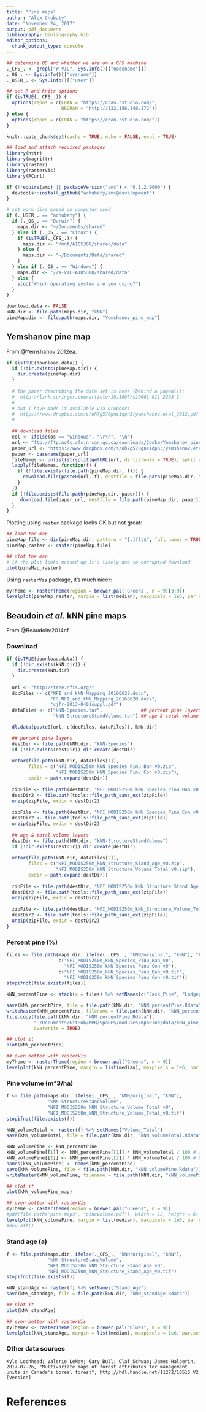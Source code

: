 ```yaml
---
title: "Pine maps"
author: "Alex Chubaty"
date: "November 24, 2017"
output: pdf_document
bibliography: bibliography.bib
editor_options: 
  chunk_output_type: console
---
```


```r
## determine OS and whether we are on a CFS machine
._CFS_. <- grepl("W-VIC", Sys.info()[["nodename"]])
._OS_. <- Sys.info()[["sysname"]]
._USER_. <- Sys.info()[["user"]]

## set R and knitr options
if (isTRUE(._CFS_.)) {
  options(repos = c(CRAN = "https://cran.rstudio.com/",
                    NRCRAN = "http://132.156.148.172"))
} else {
  options(repos = c(CRAN = "https://cran.rstudio.com/"))
}

knitr::opts_chunk$set(cache = TRUE, echo = FALSE, eval = TRUE)

## load and attach required packages
library(httr)
library(magrittr)
library(raster)
library(rasterVis)
library(RCurl)

if (!require(amc) || packageVersion("amc") < "0.1.2.9000") {
  devtools::install_github("achubaty/amc@development")
}

# set work dirs based on computer used
if (._USER_. == "achubaty") {
  if (._OS_. == "Darwin") {
    maps.dir <- "~/Documents/shared"
  } else if (._OS_. == "Linux") {
    if (isTRUE(._CFS_.)) {
      maps.dir <- "/mnt/A105388/shared/data"
    } else {
      maps.dir <- "~/Documents/Data/shared"
    }
  } else if (._OS_. == "Windows") {
    maps.dir <- "//W-VIC-A105388/shared/data"
  } else {
    stop("Which operating system are you using?")
  }
}

download.data <- FALSE
kNN.dir <- file.path(maps.dir, "kNN")
pineMap.dir <- file.path(maps.dir, "Yemshanov_pine_map")
```

## Yemshanov pine map

From @Yemshanov:2012ea.

```r
if (isTRUE(download.data)) {
  if (!dir.exists(pineMap.dir)) {
    dir.create(pineMap.dir)
  }
  
  # the paper describing the data set is here (behind a paywall):
  #  http://link.springer.com/article/10.1007/s10661-011-2293-2
  #
  # but I have made it available via Dropbox:
  #  https://www.dropbox.com/s/uh7g570gns1dpn3/yemshanov.etal_2012.pdf
  #
  
  ## download files
  eol <- ifelse(os == "windows", "\r\n", "\n")
  url <- "ftp://ftp.nofc.cfs.nrcan.gc.ca/downloads/Cooke/Yemshanov_pine_map/" ## temporary
  paper_url <- "https://www.dropbox.com/s/uh7g570gns1dpn3/yemshanov.etal_2012.pdf?dl=1"
  paper <- basename(paper_url)
  fileNames <- unlist(strsplit(getURL(url, dirlistonly = TRUE), split = eol))
  lapply(fileNames, function(f) {
    if (!file.exists(file.path(pineMap.dir, f))) {
      download.file(paste0(url, f), destfile = file.path(pineMap.dir, f))
    }
  })
  if (!file.exists(file.path(pineMap.dir, paper))) {
     download.file(paper_url, destfile = file.path(pineMap.dir, paper))
  }
}
```

Plotting using `raster` package looks OK but not great:

```r
## load the map
pineMap_file <- dir(pineMap.dir, pattern = "[.]flt$", full.names = TRUE)
pineMap_raster <- raster(pineMap_file)

## plot the map
# if the plot looks messed up it's likely due to corrupted download
plot(pineMap_raster)
```

Using `rasterVis` package, it's much nicer:

```r
myTheme <- rasterTheme(region = brewer.pal('Greens', n = 9)[3:9])
levelplot(pineMap_raster, margin = list(median), maxpixels = 1e6, par.settings = myTheme)
```

## Beaudoin *et al.* kNN pine maps

From @Beaudoin:2014cf.

### Download

```r
if (isTRUE(download.data)) {
  if (!dir.exists(kNN.dir)) {
    dir.create(kNN.dir)
  }
  
  url <- "http://tree.nfis.org/"
  docFiles <- c("NFI_and_kNN_Mapping_20160628.docx",
                "FR_NFI_and_kNN_Mapping_20160628.docx",
                "cjfr-2013-0401suppl.pdf")
  dataFiles <- c("kNN-Species.tar",              ## percent pine layers
                 "kNN-StructureStandVolume.tar") ## age & total volume layers

  dl.data(paste0(url, c(docFiles, dataFiles)), kNN.dir)

  ## percent pine layers
  destDir <- file.path(kNN.dir, "kNN-Species")
  if (!dir.exists(destDir)) dir.create(destDir)
  
  untar(file.path(kNN.dir, dataFiles[1]),
        files = c("NFI_MODIS250m_kNN_Species_Pinu_Ban_v0.zip",
                  "NFI_MODIS250m_kNN_Species_Pinu_Con_v0.zip"),
        exdir = path.expand(destDir))
  
  zipFile <- file.path(destDir, "NFI_MODIS250m_kNN_Species_Pinu_Ban_v0.zip")
  destDir2 <- file.path(tools::file_path_sans_ext(zipFile))
  unzip(zipFile, exdir = destDir2)
  
  zipFile <- file.path(destDir, "NFI_MODIS250m_kNN_Species_Pinu_Con_v0.zip")
  destDir2 <- file.path(tools::file_path_sans_ext(zipFile))
  unzip(zipFile, exdir = destDir2)
  
  ## age & total volume layers
  destDir <- file.path(kNN.dir, "kNN-StructureStandVolume")
  if (!dir.exists(destDir)) dir.create(destDir)
  
  untar(file.path(kNN.dir, dataFiles[2]),
        files = c("NFI_MODIS250m_kNN_Structure_Stand_Age_v0.zip",
                  "NFI_MODIS250m_kNN_Structure_Volume_Total_v0.zip"),
        exdir = path.expand(destDir))
  
  zipFile <- file.path(destDir, "NFI_MODIS250m_kNN_Structure_Stand_Age_v0.zip")
  destDir2 <- file.path(tools::file_path_sans_ext(zipFile))
  unzip(zipFile, exdir = destDir2)
  
  zipFile <- file.path(destDir, "NFI_MODIS250m_kNN_Structure_Volume_Total_v0.zip")
  destDir2 <- file.path(tools::file_path_sans_ext(zipFile))
  unzip(zipFile, exdir = destDir2)
}
```

### Percent pine (%)

```r
files <- file.path(maps.dir, ifelse(._CFS_., "kNN/original", "kNN"), "kNN-Species",
                   c("NFI_MODIS250m_kNN_Species_Pinu_Ban_v0",
                     "NFI_MODIS250m_kNN_Species_Pinu_Con_v0"),
                   c("NFI_MODIS250m_kNN_Species_Pinu_Ban_v0.tif",
                     "NFI_MODIS250m_kNN_Species_Pinu_Con_v0.tif"))
stopifnot(file.exists(files))

kNN_percentPine <- stack(x = files) %>% setNames(c("Jack_Pine", "Lodgepole_Pine"))

save(kNN_percentPine, file = file.path(kNN.dir, "kNN_percentPine.Rdata"))
writeRaster(kNN_percentPine, filename = file.path(kNN.dir, "kNN_percentPine.tif"), overwrite = TRUE)
file.copy(file.path(kNN.dir, "kNN_percentPine.Rdata"),
          "~/Documents/GitHub/MPB/SpaDES/modules/mpbPine/data/kNN_pine_map.tif",
          overwrite = TRUE)
```

```r
## plot it
plot(kNN_percentPine)

## even better with rasterVis
myTheme <- rasterTheme(region = brewer.pal("Greens", n = 9))
levelplot(kNN_percentPine, margin = list(median), maxpixels = 1e6, par.settings = myTheme)
```

### Pine volume (m^3/ha)

```r
f <- file.path(maps.dir, ifelse(._CFS_., "kNN/original", "kNN"),
               "kNN-StructureStandVolume",
               "NFI_MODIS250m_kNN_Structure_Volume_Total_v0",
               "NFI_MODIS250m_kNN_Structure_Volume_Total_v0.tif")
stopifnot(file.exists(f))

kNN_volumeTotal <- raster(f) %>% setNames("Volume_Total")
save(kNN_volumeTotal, file = file.path(kNN.dir, "kNN_volumeTotal.Rdata"))

kNN_volumePine <- kNN_percentPine
kNN_volumePine[[1]] <- kNN_percentPine[[1]] * kNN_volumeTotal / 100 # Jack_Pine
kNN_volumePine[[2]] <- kNN_percentPine[[2]] * kNN_volumeTotal / 100 # Lodgepole_Pine
names(kNN_volumePine) <- names(kNN_percentPine)
save(kNN_volumePine, file = file.path(kNN.dir, "kNN_volumePine.Rdata"))
writeRaster(kNN_volumePine, filename = file.path(kNN.dir, "kNN_volumePine.tif"))
```

```r
## plot it
plot(kNN_volumePine_map)

## even better with rasterVis
myTheme <- rasterTheme(region = brewer.pal("Greens", n = 9))
#pdf(file.path("pine-maps", "pineVolume.pdf"), width = 12, height = 6)
levelplot(kNN_volumePine, margin = list(median), maxpixels = 1e6, par.settings = myTheme)
#dev.off()
```

### Stand age (a)

```r
f <- file.path(maps.dir, ifelse(._CFS_., "kNN/original", "kNN"),
               "kNN-StructureStandVolume",
               "NFI_MODIS250m_kNN_Structure_Stand_Age_v0",
               "NFI_MODIS250m_kNN_Structure_Stand_Age_v0.tif")
stopifnot(file.exists(f))

kNN_standAge <- raster(f) %>% setNames("Stand_Age")
save(kNN_standAge, file = file.path(kNN.dir, "kNN_standAge.Rdata"))
```

```r
## plot it
plot(kNN_standAge)

## even better with rasterVis
myTheme2 <- rasterTheme(region = brewer.pal("Blues", n = 9))
levelplot(kNN_standAge, margin = list(median), maxpixels = 1e6, par.settings = myTheme2)
```

### Other data sources

```
Kyle Lochhead; Valerie LeMay; Gary Bull; Olaf Schwab; James Halperin, 2017-07-26, "Multivariate maps of forest attributes for management units in Canada's boreal forest", http://hdl.handle.net/11272/10515 V2 [Version]
```

# References

<!-- automatically generated using bibliography.bib -->